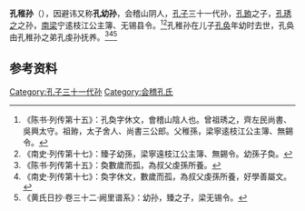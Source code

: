 '''孔稚孙'''（{{bd|5世紀||6世紀||}}），因避讳又称'''孔幼孙'''，会稽山阴人，[[孔子|孔子]]三十一代孙，[[孔臶|孔臶]]之子，[[孔琇之|孔琇之]]之孙，[[南梁|南梁]]宁逺枝江公主簿、无锡县令。<ref>《陈书·列传第十五》：孔奐字休文，會稽山陰人也。曾祖琇之，齊左民尚書、吳興太守。祖臶，太子舍人、尚書三公郎。父稚孫，梁寧逺枝江公主簿、無錫令。</ref><ref>《南史·列传第十七》：臻子幼孫，梁寧遠枝江公主簿、無錫令。幼孫子奐。</ref>孔稚孙在儿子[[孔奂|孔奂]]年幼时去世，孔奂由孔稚孙之弟孔虔孙抚养。<ref>《陈书·列传第十五》：奐數歲而孤，為叔父虔孫所養。</ref><ref>《南史·列传第十七》：奐字休文，數歲而孤，為叔父虔孫所養，好學善屬文。</ref><ref>《黄氏日抄·卷三十二·阙里谱系》：幼孙，臻之子，梁无锡令。</ref>

==参考资料==
{{reflist}}

[[Category:孔子三十一代孙|Category:孔子三十一代孙]]
[[Category:会稽孔氏|Category:会稽孔氏]]